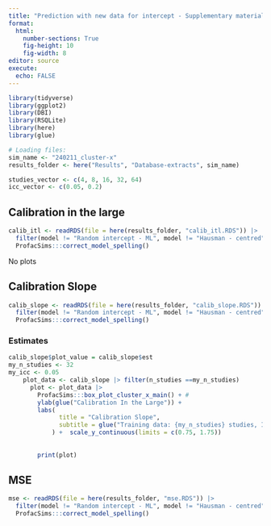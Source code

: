 ```yaml
---
title: "Prediction with new data for intercept - Supplementary material"
format: 
  html:
    number-sections: True
    fig-height: 10
    fig-width: 8
editor: source
execute: 
  echo: FALSE
---
```


```r
library(tidyverse)
library(ggplot2)
library(DBI)
library(RSQLite)
library(here)
library(glue)

# Loading files:
sim_name <- "240211_cluster-x"
results_folder <- here("Results", "Database-extracts", sim_name)

studies_vector <- c(4, 8, 16, 32, 64)
icc_vector <- c(0.05, 0.2)
```
## Calibration in the large
```R
calib_itl <- readRDS(file = here(results_folder, "calib_itl.RDS")) |> 
  filter(model != "Random intercept - ML", model != "Hausman - centred") |> 
  ProfacSims:::correct_model_spelling()

```
No plots

## Calibration Slope
```R
calib_slope <- readRDS(file = here(results_folder, "calib_slope.RDS")) |> 
  filter(model != "Random intercept - ML", model != "Hausman - centred") |> 
  ProfacSims:::correct_model_spelling()

```

### Estimates
```r
calib_slope$plot_value = calib_slope$est
my_n_studies <- 32
my_icc <- 0.05
    plot_data <- calib_slope |> filter(n_studies ==my_n_studies) 
      plot <- plot_data |> 
        ProfacSims:::box_plot_cluster_x_main() + #
        ylab(glue("Calibration In the Large")) +
        labs(
              title = "Calibration Slope",
              subtitle = glue("Training data: {my_n_studies} studies, ICC: {my_icc")
            ) +  scale_y_continuous(limits = c(0.75, 1.75))
        
      
        print(plot)

```




## MSE
```R
mse <- readRDS(file = here(results_folder, "mse.RDS")) |> 
  filter(model != "Random intercept - ML", model != "Hausman - centred") |> 
  ProfacSims:::correct_model_spelling()

```

